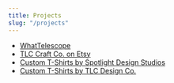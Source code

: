 ---
title: Projects
slug: "/projects"
---

- [WhatTelescope](https://www.whattelescope.com/)
- [TLC Craft Co. on Etsy](https://www.etsy.com/uk/shop/TLCCraftCo)
- [Custom T-Shirts by Spotlight Design Studios](https://teespring.com/stores/spotlight-design-studios)
- [Custom T-Shirts by TLC Design Co.](https://teespring.com/stores/tlc-design-co-2)